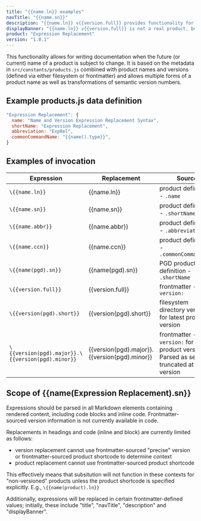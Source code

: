 ```yaml
---
title: "{{name.ln}} examples"
navTitle: "{{name.sn}}"
description: "{{name.ln}} v{{version.full}} provides functionality for replacing simple expressions representing product names and versions"
displayBanner: "{{name.ln}} v{{version.full}} is not a real product, but it plays one in the playground"
product: "Expression Replacement"
version: "1.0.1"
---
```




This functionality allows for writing documentation when the future (or current) name of a product is subject to change. It is based on the metadata in `src/constants/products.js` combined with product names and versions (defined via either filesystem or frontmatter) and allows multiple forms of a product name as well as transformations of semantic version numbers. 

## Example products.js data definition

```javascript
"Expression Replacement": {
  name: "Name and Version Expression Replacement Syntax",
  shortName: "Expression Replacement",
  abbreviation: "ExpRel",
  commonCommandName: "{{name().type}}",
}
```

## Examples of invocation

| Expression                                        | Replacement                                   | Source                                                                                            |
|---------------------------------------------------|-----------------------------------------------|---------------------------------------------------------------------------------------------------|
| `\{{name.ln}}`                                    | {{name.ln}}                                   | product definition - `.name`                                                                      |
| `\{{name.sn}}`                                    | {{name.sn}}                                   | product definition - `.shortName`                                                                 |
| `\{{name.abbr}}`                                  | {{name.abbr}}                                 | product definition - `.abbreviation`                                                              |
| `\{{name.ccn}}`                                   | {{name.ccn}}                                  | product definition - `.commonCommandName`                                                         |
| `\{{name(pgd).sn}}`                               | {{name(pgd).sn}}                              | PGD product definition - `.shortName`                                                             |
| `\{{version.full}}`                               | {{version.full}}                              | frontmatter - `version:`                                                                          |
| `\{{version(pgd).short}}`                         | {{version(pgd).short}}                        | filesystem directory version for latest product version                                           |
| `\{{version(pgd).major}}.\{{version(pgd).minor}}` | {{version(pgd).major}}.{{version(pgd).minor}} | frontmatter - `version:` for latest product version. Parsed as semver, truncated at minor version |
 
## Scope of {{name(Expression Replacement).sn}}

Expressions should be parsed in all Markdown elements containing rendered content, including code blocks and inline code. Frontmatter-sourced version information is not currently available in code. 

Replacements in headings and code (inline and block) are currently limited as follows:

- version replacement cannot use frontmatter-sourced "precise" version or frontmatter-sourced product shortcode to determine context
- product replacement cannot use frontmatter-sourced product shortcode 

This effectively means that subsitution will not function in these contexts for "non-versioned" products unless the product shortcode is specified explicitly. E.g., `\{{name(product).ln}}`

Additionally, expressions will be replaced in certain frontmatter-defined values; initially, these include "title", "navTitle", "description" and "displayBanner".

